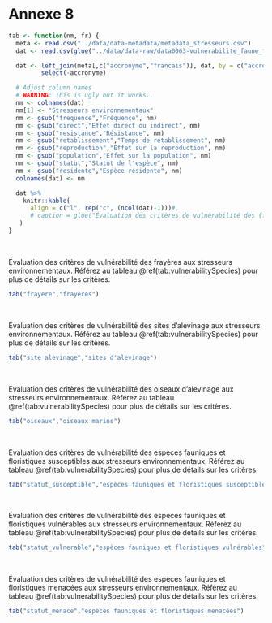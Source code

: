 # Annexe 8 {.unnumbered #annexe8}

```r
tab <- function(nm, fr) {
  meta <- read.csv("../data/data-metadata/metadata_stresseurs.csv")
  dat <- read.csv(glue("../data/data-raw/data0063-vulnerabilite_faune_flore/vulnerabilite_{nm}.csv"))

  dat <- left_join(meta[,c("accronyme","francais")], dat, by = c("accronyme" = "categories")) %>%
         select(-accronyme)

  # Adjust column names
  # WARNING: This is ugly but it works...
  nm <- colnames(dat)
  nm[1] <- "Stresseurs environnementaux"
  nm <- gsub("frequence","Fréquence", nm)
  nm <- gsub("direct","Effet direct ou indirect", nm)
  nm <- gsub("resistance","Résistance", nm)
  nm <- gsub("retablissement","Temps de rétablissement", nm)
  nm <- gsub("reproduction","Effet sur la reproduction", nm)
  nm <- gsub("population","Effet sur la population", nm)
  nm <- gsub("statut","Statut de l'espèce", nm)
  nm <- gsub("residente","Espèce résidente", nm)
  colnames(dat) <- nm

  dat %>%
    knitr::kable(
      align = c("l", rep("c", (ncol(dat)-1)))#,
      # caption = glue("Évaluation des critères de vulnérabilité des {fr} aux stresseurs environnementaux. Référez au tableau \\@ref(tab:vulnerabilitySpecies) pour plus de détails sur les critères.")
   )
}
```

<br/>

Évaluation des critères de vulnérabilité des frayères aux stresseurs environnementaux. Référez au tableau \@ref(tab:vulnerabilitySpecies) pour plus de détails sur les critères.

```r
tab("frayere","frayères")
```

<br/>

Évaluation des critères de vulnérabilité des sites d'alevinage aux stresseurs environnementaux. Référez au tableau \@ref(tab:vulnerabilitySpecies) pour plus de détails sur les critères.

```r
tab("site_alevinage","sites d'alevinage")
```

<br/>

Évaluation des critères de vulnérabilité des oiseaux d'alevinage aux stresseurs environnementaux. Référez au tableau \@ref(tab:vulnerabilitySpecies) pour plus de détails sur les critères.

```r
tab("oiseaux","oiseaux marins")
```

<br/>

Évaluation des critères de vulnérabilité des espèces fauniques et floristiques susceptibles aux stresseurs environnementaux. Référez au tableau \@ref(tab:vulnerabilitySpecies) pour plus de détails sur les critères.

```r
tab("statut_susceptible","espèces fauniques et floristiques susceptibles")
```

<br/>

Évaluation des critères de vulnérabilité des espèces fauniques et floristiques vulnérables aux stresseurs environnementaux. Référez au tableau \@ref(tab:vulnerabilitySpecies) pour plus de détails sur les critères.

```r
tab("statut_vulnerable","espèces fauniques et floristiques vulnérables")
```

<br/>

Évaluation des critères de vulnérabilité des espèces fauniques et floristiques menacées aux stresseurs environnementaux. Référez au tableau \@ref(tab:vulnerabilitySpecies) pour plus de détails sur les critères.

```r
tab("statut_menace","espèces fauniques et floristiques menacées")
```

<br/>
